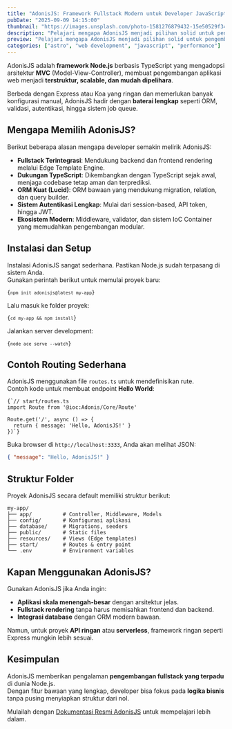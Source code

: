 ```yaml
---
title: "AdonisJS: Framework Fullstack Modern untuk Developer JavaScript"
pubDate: "2025-09-09 14:15:00"
thumbnail: "https://images.unsplash.com/photo-1581276879432-15e50529f34b?q=80&w=1000&auto=format&fit=crop"
description: "Pelajari mengapa AdonisJS menjadi pilihan solid untuk pengembangan fullstack modern dengan dukungan TypeScript, ORM bawaan, dan arsitektur MVC yang rapi."
preview: "Pelajari mengapa AdonisJS menjadi pilihan solid untuk pengembangan fullstack modern dengan dukungan TypeScript, ORM bawaan, dan arsitektur MVC yang rapi."
categories: ["astro", "web development", "javascript", "performance"]
---
```



AdonisJS adalah **framework Node.js** berbasis TypeScript yang mengadopsi arsitektur **MVC** (Model-View-Controller), membuat pengembangan aplikasi web menjadi **terstruktur, scalable, dan mudah dipelihara**.  

Berbeda dengan Express atau Koa yang ringan dan memerlukan banyak konfigurasi manual, AdonisJS hadir dengan **baterai lengkap** seperti ORM, validasi, autentikasi, hingga sistem job queue.  

## Mengapa Memilih AdonisJS?

Berikut beberapa alasan mengapa developer semakin melirik AdonisJS:

- **Fullstack Terintegrasi**: Mendukung backend dan frontend rendering melalui Edge Template Engine.
- **Dukungan TypeScript**: Dikembangkan dengan TypeScript sejak awal, menjaga codebase tetap aman dan terprediksi.
- **ORM Kuat (Lucid)**: ORM bawaan yang mendukung migration, relation, dan query builder.
- **Sistem Autentikasi Lengkap**: Mulai dari session-based, API token, hingga JWT.
- **Ekosistem Modern**: Middleware, validator, dan sistem IoC Container yang memudahkan pengembangan modular.

## Instalasi dan Setup

Instalasi AdonisJS sangat sederhana. Pastikan Node.js sudah terpasang di sistem Anda.  
Gunakan perintah berikut untuk memulai proyek baru:

<Code lang="bash">{`npm init adonisjs@latest my-app`}</Code>

Lalu masuk ke folder proyek:

<Code lang="bash">{`cd my-app && npm install`}</Code>

Jalankan server development:

<Code lang="bash">{`node ace serve --watch`}</Code>

## Contoh Routing Sederhana

AdonisJS menggunakan file `routes.ts` untuk mendefinisikan rute.  
Contoh kode untuk membuat endpoint **Hello World**:

```
{`// start/routes.ts
import Route from '@ioc:Adonis/Core/Route'

Route.get('/', async () => {
  return { message: 'Hello, AdonisJS!' }
})`}
```

Buka browser di `http://localhost:3333`, Anda akan melihat JSON:

```json
{ "message": "Hello, AdonisJS!" }
```

## Struktur Folder

Proyek AdonisJS secara default memiliki struktur berikut:

```plaintext
my-app/
├── app/          # Controller, Middleware, Models
├── config/       # Konfigurasi aplikasi
├── database/     # Migrations, seeders
├── public/       # Static files
├── resources/    # Views (Edge templates)
├── start/        # Routes & entry point
└── .env          # Environment variables
```

## Kapan Menggunakan AdonisJS?

Gunakan AdonisJS jika Anda ingin:

- **Aplikasi skala menengah-besar** dengan arsitektur jelas.
- **Fullstack rendering** tanpa harus memisahkan frontend dan backend.
- **Integrasi database** dengan ORM modern bawaan.

Namun, untuk proyek **API ringan** atau **serverless**, framework ringan seperti Express mungkin lebih sesuai.

## Kesimpulan

AdonisJS memberikan pengalaman **pengembangan fullstack yang terpadu** di dunia Node.js.  
Dengan fitur bawaan yang lengkap, developer bisa fokus pada **logika bisnis** tanpa pusing menyiapkan struktur dari nol.  

Mulailah dengan [Dokumentasi Resmi AdonisJS](https://docs.adonisjs.com) untuk mempelajari lebih dalam.
